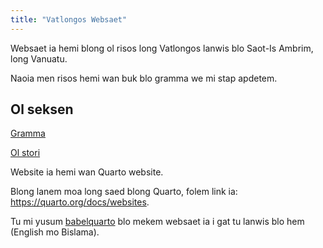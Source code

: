 ```yaml
---
title: "Vatlongos Websaet"
---
```


Websaet ia hemi blong ol risos long Vatlongos lanwis blo Saot-Is Ambrim, long Vanuatu.

Naoia men risos hemi wan buk blo gramma we mi stap apdetem.

## Ol seksen {.unnumbered .unlisted}

[Gramma](grammar.qmd)

[Ol stori](stories.qmd)

Website ia hemi wan Quarto website.

Blong lanem moa long saed blong Quarto, folem link ia: <https://quarto.org/docs/websites>.

Tu mi yusum [babelquarto](https://docs.ropensci.org/babelquarto/) blo mekem websaet ia i gat tu lanwis blo hem (English mo Bislama).

